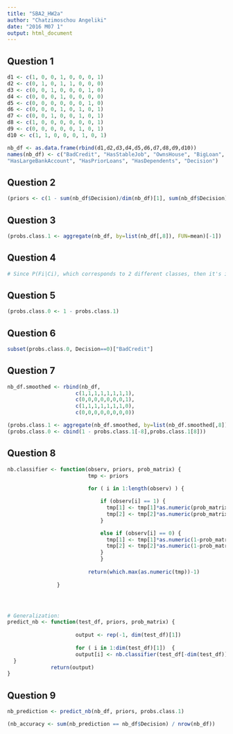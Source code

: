 ---
title: "SBA2_HW2a"
author: "Chatzimoschou Angeliki"
date: "2016 M07 1"
output: html_document
---

## Question 1

```{r}
d1 <- c(1, 0, 0, 1, 0, 0, 0, 1)
d2 <- c(0, 1, 0, 1, 1, 0, 0, 0)
d3 <- c(0, 0, 1, 0, 0, 0, 1, 0)
d4 <- c(0, 0, 0, 1, 0, 0, 0, 0)
d5 <- c(0, 0, 0, 0, 0, 0, 1, 0)
d6 <- c(0, 0, 0, 1, 0, 1, 0, 1)
d7 <- c(0, 0, 1, 0, 0, 1, 0, 1)
d8 <- c(1, 0, 0, 0, 0, 0, 0, 1)
d9 <- c(0, 0, 0, 0, 0, 1, 0, 1)
d10 <- c(1, 1, 0, 0, 0, 1, 0, 1)

nb_df <- as.data.frame(rbind(d1,d2,d3,d4,d5,d6,d7,d8,d9,d10))
names(nb_df) <- c("BadCredit", "HasStableJob", "OwnsHouse", "BigLoan",
"HasLargeBankAccount", "HasPriorLoans", "HasDependents", "Decision")
```

## Question 2

```{r}
(priors <- c(1 - sum(nb_df$Decision)/dim(nb_df)[1], sum(nb_df$Decision)/dim(nb_df)[1]))
```

## Question 3

```{r}
(probs.class.1 <- aggregate(nb_df, by=list(nb_df[,8]), FUN=mean)[-1])
```

## Question 4

```{r}
# Since P(Fi|Ci), which corresponds to 2 different classes, then it's impossible to get probabilities that add up to 1.
```

## Question 5

```{r}
(probs.class.0 <- 1 - probs.class.1)
```

## Question 6

```{r}
subset(probs.class.0, Decision==0)["BadCredit"]
```

## Question 7

```{r}
nb_df.smoothed <- rbind(nb_df,
                      c(1,1,1,1,1,1,1,1),
                      c(0,0,0,0,0,0,0,1),
                      c(1,1,1,1,1,1,1,0),
                      c(0,0,0,0,0,0,0,0))

(probs.class.1 <- aggregate(nb_df.smoothed, by=list(nb_df.smoothed[,8]), FUN=mean)[-1])
(probs.class.0 <- cbind(1 - probs.class.1[-8],probs.class.1[8]))
```

## Question 8

```{r}
nb.classifier <- function(observ, priors, prob_matrix) {
                          tmp <- priors
                                                         
                          for ( i in 1:length(observ) ) {

                              if (observ[i] == 1) { 
                                tmp[1] <- tmp[1]*as.numeric(prob_matrix[1,i]) 
                                tmp[2] <- tmp[2]*as.numeric(prob_matrix[2,i]) 
                              }

                              else if (observ[i] == 0) { 
                                tmp[1] <- tmp[1]*as.numeric(1-prob_matrix[1,i])  
                                tmp[2] <- tmp[2]*as.numeric(1-prob_matrix[2,i]) 
                              }
                              }
                          
                          return(which.max(as.numeric(tmp))-1)
                         
                }




# Generalization:
predict_nb <- function(test_df, priors, prob_matrix) {
                          
                      output <- rep(-1, dim(test_df)[1])
                      
                      for ( i in 1:dim(test_df)[1])  {
                      output[i] <- nb.classifier(test_df[-dim(test_df)][i,], priors, prob_matrix)
  }
              return(output)
}
```

## Question 9

```{r}
nb_prediction <- predict_nb(nb_df, priors, probs.class.1)

(nb_accuracy <- sum(nb_prediction == nb_df$Decision) / nrow(nb_df))
```
